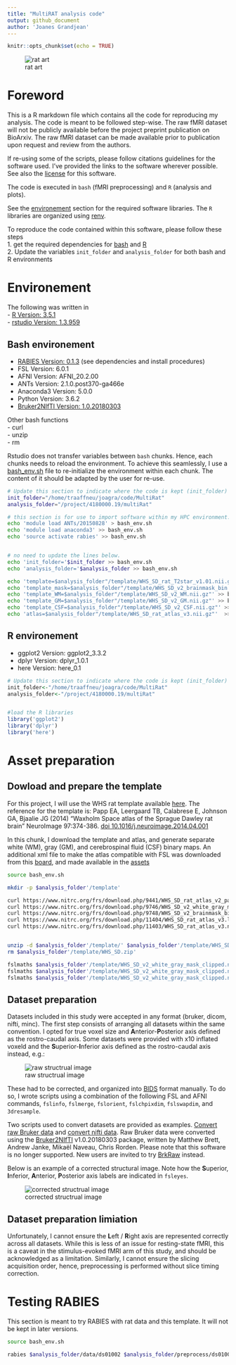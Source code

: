 ```yaml
---
title: "MultiRAT analysis code"
output: github_document
author: 'Joanes Grandjean'
---
```


```r
knitr::opts_chunk$set(echo = TRUE)
```

![rat art](assets/img/rat_art.png)

# Foreword
This is a R markdown file which contains all the code for reproducing my analysis.
The code is meant to be followed step-wise. The raw fMRI dataset will not be publicly available before the project preprint publication on BioArxiv. The raw fMRI dataset can be made available prior to publication upon request and review from the authors. 

If re-using some of the scripts, please follow citations guidelines for the software used. I've provided the links to the software wherever possible. See also the [license](LICENSE.md) for this software.  

The code is executed in `bash` (fMRI preprocessing) and `R` (analysis and plots).

See the [environement](#Environement) section for the required software libraries. The `R` libraries are organized using [renv](https://rstudio.github.io/renv/).

To reproduce the code contained within this software, please follow these steps  
1. get the required dependencies for [bash](#Bash_environement) and [R](#R_environement)  
2. Update the variables `init_folder` and `analysis_folder` for both bash and R environments   

# Environement
The following was written in  
- [R Version: 3.5.1](https://cran.r-project.org/)  
- [rstudio Version: 1.3.959](https://rstudio.com/)  

## Bash environement
- [RABIES Version: 0.1.3](https://github.com/CoBrALab/RABIES) (see dependencies and install procedures)  
- FSL Version: 6.0.1  
- AFNI Version: AFNI_20.2.00  
- ANTs Version: 2.1.0.post370-ga466e  
- Anaconda3 Version: 5.0.0  
- Python Version: 3.6.2  
- [Bruker2NIfTI Version: 1.0.20180303](https://github.com/neurolabusc/Bru2Nii)  

Other bash functions  
- curl  
- unzip  
- rm   


Rstudio does not transfer variables between `bash` chunks. Hence, each chunks needs to reload the environment. To achieve this seamlessly, I use a [bash_env.sh](bash_env.sh) file to re-initialize the environment within each chunk. The content of it should be adapted by the user for re-use. 

```bash

# Update this section to indicate where the code is kept (init_folder) and where the analysis is performed/stored (analysis_folder). 
init_folder="/home/traaffneu/joagra/code/MultiRat"
analysis_folder="/project/4180000.19/multiRat"

# this section is for use to import software within my HPC environment. You may change it to load software into the Rstudio terminal environment
echo 'module load ANTs/20150828' > bash_env.sh
echo 'module load anaconda3' >> bash_env.sh
echo 'source activate rabies' >> bash_env.sh


# no need to update the lines below. 
echo 'init_folder='$init_folder >> bash_env.sh
echo 'analysis_folder='$analysis_folder >> bash_env.sh

echo 'template=$analysis_folder"/template/WHS_SD_rat_T2star_v1.01.nii.gz"'  >> bash_env.sh
echo 'template_mask=$analysis_folder"/template/WHS_SD_v2_brainmask_bin.nii.gz"' >> bash_env.sh
echo 'template_WM=$analysis_folder"/template/WHS_SD_v2_WM.nii.gz"' >> bash_env.sh
echo 'template_GM=$analysis_folder"/template/WHS_SD_v2_GM.nii.gz"' >> bash_env.sh
echo 'template_CSF=$analysis_folder"/template/WHS_SD_v2_CSF.nii.gz"' >> bash_env.sh
echo 'atlas=$analysis_folder"/template/WHS_SD_rat_atlas_v3.nii.gz"'  >> bash_env.sh

```

## R environement
- ggplot2 Version: ggplot2_3.3.2  
- dplyr Version: dplyr_1.0.1  
- here Version: here_0.1  

```r
# Update this section to indicate where the code is kept (init_folder) and where the analysis is performed/stored (analysis_folder). 
init_folder<-"/home/traaffneu/joagra/code/MultiRat"  
analysis_folder<-"/project/4180000.19/multiRat"  


#load the R libraries 
library('ggplot2')  
library('dplyr')  
library('here')  

```

# Asset preparation

## Dowload and prepare the template
For this project, I will use the WHS rat template available [here](https://www.nitrc.org/projects/whs-sd-atlas).
The reference for the template is: 
Papp EA, Leergaard TB, Calabrese E, Johnson GA, Bjaalie JG (2014) "Waxholm Space atlas of the Sprague Dawley rat brain" NeuroImage 97:374-386. [doi 10.1016/j.neuroimage.2014.04.001](https://doi.org/10.1016/j.neuroimage.2014.04.001)

In this chunk, I download the template and atlas, and generate separate white (WM), gray (GM), and cerebrospinal fluid (CSF) binary maps. An additional xml file to make the atlas compatible with FSL was downloaded from this [board](https://www.nitrc.org/forum/message.php?msg_id=29057), and made available in the [assets](assets/atlas/WHS_SD_rat_atlas_v3-FSL.xml)

```bash
source bash_env.sh

mkdir -p $analysis_folder'/template'

curl https://www.nitrc.org/frs/download.php/9441/WHS_SD_rat_atlas_v2_pack.zip --output $analysis_folder'/template/WHS_SD.zip'
curl https://www.nitrc.org/frs/download.php/9746/WHS_SD_v2_white_gray_mask_clipped.nii.gz --output $analysis_folder'/template/WHS_SD_v2_white_gray_mask_clipped.nii.gz'
curl https://www.nitrc.org/frs/download.php/9748/WHS_SD_v2_brainmask_bin.nii.gz --output $analysis_folder'/template/WHS_SD_v2_brainmask_bin.nii.gz'
curl https://www.nitrc.org/frs/download.php/11404/WHS_SD_rat_atlas_v3.label --output $analysis_folder'/template/WHS_SD_rat_atlas_v3.label'
curl https://www.nitrc.org/frs/download.php/11403/WHS_SD_rat_atlas_v3.nii.gz --output $analysis_folder'/template/WHS_SD_rat_atlas_v3.nii.gz'


unzip -d $analysis_folder'/template/' $analysis_folder'/template/WHS_SD.zip' 
rm $analysis_folder'/template/WHS_SD.zip' 

fslmaths $analysis_folder'/template/WHS_SD_v2_white_gray_mask_clipped.nii.gz' -thr 1 -uthr 1 -bin $analysis_folder'/template/WHS_SD_v2_WM.nii.gz'
fslmaths $analysis_folder'/template/WHS_SD_v2_white_gray_mask_clipped.nii.gz' -thr 2 -uthr 2 -bin $analysis_folder'/template/WHS_SD_v2_GM.nii.gz'
fslmaths $analysis_folder'/template/WHS_SD_v2_white_gray_mask_clipped.nii.gz' -thr 3 -uthr 3 -bin $analysis_folder'/template/WHS_SD_v2_CSF.nii.gz'

```

## Dataset preparation
Datasets included in this study were accepted in any format (bruker, dicom, nifti, minc). The first step consists of arranging all datasets within the same convention. I opted for true voxel size and **A**nterior-**P**osterior axis defined as the rostro-caudal axis. Some datasets were provided with x10 inflated voxeld and the **S**uperior-**I**nferior axis defined as the rostro-caudal axis instead, e.g.:

![raw structrual image](assets/img/orient_pre.png)

These had to be corrected, and organized into [BIDS](https://bids.neuroimaging.io/) format manually. To do so, I wrote scripts using a combination of the following FSL and AFNI commands, `fslinfo`, `fslmerge`, `fslorient`, `fslchpixdim`, `fslswapdim`, and `3dresample`. 

Two scripts used to convert datasets are provided as examples. [Convert raw Bruker data](assets/script/convert_bruker.sh) and [convert nifti data](assets/script/convert_nifti.sh). Raw Bruker data were converted using the [Bruker2NIfTI](https://github.com/neurolabusc/Bru2Nii) v1.0.20180303 package, written by Matthew Brett, Andrew Janke, Mikaël Naveau, Chris Rorden. Please note that this software is no longer supported. New users are invited to try [BrkRaw](https://github.com/BrkRaw/bruker) instead. 

Below is an example of a corrected structural image. Note how the **S**uperior, **I**nferior, **A**nterior, **P**osterior axis labels are indicated in `fsleyes`. 

![corrected structrual image](assets/img/orient_post.png)

## Dataset preparation limiation
Unfortunately, I cannot ensure the **L**eft / **R**ight axis are represented correctly across all datasets. While this is less of an issue for resting-state fMRI, this is a caveat in the stimulus-evoked fMRI arm of this study, and should be acknowledged as a limitation. Similarly, I cannot ensure the slicing acquisition order, hence, preprocessing is performed without slice timing correction.  


# Testing RABIES
This section is meant to try RABIES with rat data and this template. It will not be kept in later versions.

```bash
source bash_env.sh

rabies $analysis_folder/data/ds01002 $analysis_folder/preprocess/ds01002_pbs_resample --no_STC --anat_template $template --brain_mask $template_mask --WM_mask $template_WM --CSF_mask $template_CSF --labels $atlas --anatomical_resampling 0.1x0.1x0.1 --commonspace_resampling 0.3x0.3x0.3 -r light_SyN --template_reg_script light_SyN --cluster_type pbs

```
